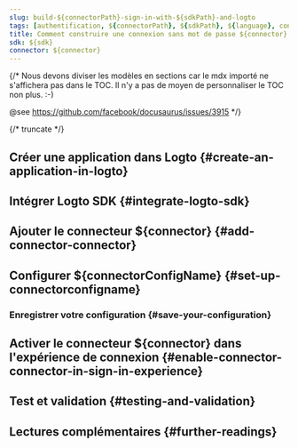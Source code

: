 ```yaml
---
slug: build-${connectorPath}-sign-in-with-${sdkPath}-and-logto
tags: [authentification, ${connectorPath}, ${sdkPath}, ${language}, connexion sans mot de passe, connexion, login]
title: Comment construire une connexion sans mot de passe ${connector} ${connectorType} avec ${sdk}
sdk: ${sdk}
connector: ${connector}
---
```


{/*
  Nous devons diviser les modèles en sections car le mdx importé ne s'affichera pas dans le TOC.
  Il n'y a pas de moyen de personnaliser le TOC non plus. :-)

  @see https://github.com/facebook/docusaurus/issues/3915
*/}



{/* truncate */}

<Intro connector={connector} sdk="${sdk}" link="${sdkOfficialLink}" />

## Créer une application dans Logto \{#create-an-application-in-logto}

<CreateApplication type="${appType}" framework="${framework}" />

## Intégrer Logto SDK \{#integrate-logto-sdk}

<IntegrateSdk />

## Ajouter le connecteur ${connector} \{#add-connector-connector}

<AddPasswordlessConnector
  connector={connector}
  connectorType="${connectorType}"
  passwordlessSignUpIdentifier="${passwordlessSignUpIdentifier}"
/>

## Configurer ${connectorConfigName} \{#set-up-connectorconfigname}

<ConnectorGuide />

### Enregistrer votre configuration \{#save-your-configuration}

<SaveYourConfiguration connector={connector} />

## Activer le connecteur ${connector} dans l'expérience de connexion \{#enable-connector-connector-in-sign-in-experience}

<EnablePasswordlessConnector
  connectorType="${connectorType}"
  passwordlessSignUpIdentifier="${passwordlessSignUpIdentifier}"
/>

## Test et validation \{#testing-and-validation}

<TestingAndValidation connector={connector} sdk="${sdk}" />

## Lectures complémentaires \{#further-readings}

<FurtherReadings />
